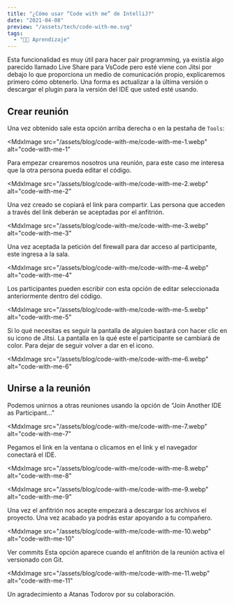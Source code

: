 ```yaml
---
title: "¿Cómo usar “Code with me” de IntelliJ?"
date: "2021-04-08"
preview: "/assets/tech/code-with-me.svg"
tags:
  - "👨‍💻 Aprendizaje"
---
```


Esta funcionalidad es muy útil para hacer pair programming, ya existía algo
parecido llamado Live Share para VsCode pero esté viene con Jitsi por debajo lo
que proporciona un medio de comunicación propio, explicaremos primero cómo
obtenerlo. Una forma es actualizar a la última versión o descargar el plugin
para la versión del IDE que usted esté usando.

## Crear reunión

Una vez obtenido sale esta opción arriba derecha o en la pestaña de `Tools`:

<MdxImage
  src="/assets/blog/code-with-me/code-with-me-1.webp"
  alt="code-with-me-1"
></MdxImage>

Para empezar crearemos nosotros una reunión, para este caso me interesa que la
otra persona pueda editar el código.

<MdxImage
  src="/assets/blog/code-with-me/code-with-me-2.webp"
  alt="code-with-me-2"
></MdxImage>

Una vez creado se copiará el link para compartir. Las persona que acceden a
través del link deberán se aceptadas por el anfitrión.

<MdxImage
  src="/assets/blog/code-with-me/code-with-me-3.webp"
  alt="code-with-me-3"
></MdxImage>

Una vez aceptada la petición del firewall para dar acceso al participante, este
ingresa a la sala.

<MdxImage
  src="/assets/blog/code-with-me/code-with-me-4.webp"
  alt="code-with-me-4"
></MdxImage>

Los participantes pueden escribir con esta opción de editar seleccionada
anteriormente dentro del código.

<MdxImage
  src="/assets/blog/code-with-me/code-with-me-5.webp"
  alt="code-with-me-5"
></MdxImage>
Si lo qué necesitas es seguir la pantalla de alguien bastará con hacer clic en
su icono de Jitsi. La pantalla en la qué este el participante se cambiará de
color. Para dejar de seguir volver a dar en el icono.

<MdxImage
  src="/assets/blog/code-with-me/code-with-me-6.webp"
  alt="code-with-me-6"
></MdxImage>

## Unirse a la reunión

Podemos unirnos a otras reuniones usando la opción de “Join Another IDE as
Participant…”

<MdxImage
  src="/assets/blog/code-with-me/code-with-me-7.webp"
  alt="code-with-me-7"
></MdxImage>

Pegamos el link en la ventana o clicamos en el link y el navegador conectará el
IDE.

<MdxImage
  src="/assets/blog/code-with-me/code-with-me-8.webp"
  alt="code-with-me-8"
></MdxImage>
<MdxImage
  src="/assets/blog/code-with-me/code-with-me-9.webp"
  alt="code-with-me-9"
></MdxImage>

Una vez el anfitrión nos acepte empezará a descargar los archivos el proyecto.
Una vez acabado ya podrás estar apoyando a tu compañero.

<MdxImage
  src="/assets/blog/code-with-me/code-with-me-10.webp"
  alt="code-with-me-10"
></MdxImage>

Ver commits Esta opción aparece cuando el anfitrión de la reunión activa el
versionado con Git.

<MdxImage
  src="/assets/blog/code-with-me/code-with-me-11.webp"
  alt="code-with-me-11"
></MdxImage>

Un agradecimiento a Atanas Todorov por su colaboración.
